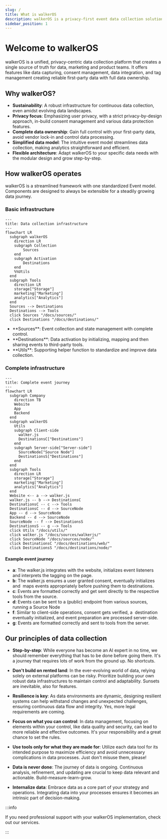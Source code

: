 ```yaml
---
slug: /
title: What is walkerOS
description: walkerOS is a privacy-first event data collection solution
sidebar_position: 1
---
```



# Welcome to walkerOS

walkerOS is a unified, privacy-centric data collection platform that creates a
single source of truth for data, marketing and product teams. It offers features
like&nbsp;<Link to="/docs/sources/overview">data
capturing</Link>,&nbsp;<Link to="/docs/consent_management/overview">consent
management</Link>,&nbsp;<Link to="/docs/destinations/overview">data
integration</Link>, and&nbsp;<Link to="/docs/destinations/event_mapping">tag
management</Link> creating reliable first-party data with full data ownership.

## Why walkerOS?

- **Sustainability**: A robust infrastructure for continuous data collection,
  even amidst evolving data landscapes.
- **Privacy focus**: Emphasizing user privacy, with a strict privacy-by-design
  approach, in-build&nbsp;<Link to="/docs/consent_management/overview">consent
  management</Link> and various data protection features.
- **Complete data ownership**: Gain full control with your first-party data,
  avoid vendor lock-in and control data processing.
- **Simplified data model**: The intuitive event model streamlines data
  collection, making analytics straightforward and efficient.
- **Flexible architecture**: Adapt walkerOS to your specific data needs with the
  modular design and grow step-by-step.

## How walkerOS operates

walkerOS is a streamlined framework with one
standardized&nbsp;<Link to="/docs/walkeros/event-model">Event model</Link>.
Components are designed to always be extensible for a steadily growing data
journey.

### Basic infrastructure

```mermaid
---
title: Data collection infrastructure
---
flowchart LR
  subgraph walkerOS
    direction LR
    subgraph Collection
        Sources
    end
    subgraph Activation
        Destinations
    end
    %%Utils
  end
  subgraph Tools
    direction LR
    storage["Storage"]
    marketing["Marketing"]
    analytics["Analytics"]
  end
  Sources --> Destinations
  Destinations --> Tools
  click Sources "/docs/sources/"
  click Destinations "/docs/destinations/"
```

- <Link to="sources">**Sources**</Link>: Event collection and state management
  with complete control.
- <Link to="destinations">**Destinations**</Link>: Data activation by
  initializing,&nbsp;<Link to="/docs/destinations/event_mapping">mapping</Link> and
  then sharing events to third-party tools.
- <Link to="utils">**Utils**</Link>: Supporting helper function to standardize
  and improve data collection.

### Complete infrastructure

```mermaid
---
title: Complete event journey
---
flowchart LR
  subgraph Company
    direction TB
    Website
    App
    Backend
  end
  subgraph walkerOS
    Utils
    subgraph Client-side
      walker.js
      DestinationsC["Destinations"]
    end
    subgraph Server-side["Server-side"]
      SourceNode["Source Node"]
      DestinationsS["Destinations"]
    end
  end
  subgraph Tools
    direction LR
    storage["Storage"]
    marketing["Marketing"]
    analytics["Analytics"]
  end
  Website <-- a --> walker.js
  walker.js -- b --> DestinationsC
  DestinationsC -- c --> Tools
  DestinationsC -- d --> SourceNode
  App -- d --> SourceNode
  Backend -- d --> SourceNode
  SourceNode -- f --> DestinationsS
  DestinationsS -- g --> Tools
  click Utils "/docs/utils/"
  click walker.js "/docs/sources/walkerjs/"
  click SourceNode "/docs/sources/node/"
  click DestinationsC "/docs/destinations/web/"
  click DestinationsS "/docs/destinations/node/"
```

#### Example event journey

- **a**: The&nbsp;<Link to="/docs/sources/walkerjs/">walker.js</Link> integrates
  with the
  website,&nbsp;<Link to="/docs/sources/walkerjs/commands#initialization">initializes</Link>
  event listeners and interprets
  the&nbsp;<Link to="/docs/sources/walkerjs/tagging">tagging</Link> on the page.
- **b**: The&nbsp;<Link to="/docs/sources/walkerjs/">walker.js</Link> ensures a
  user&nbsp;<Link to="/docs/sources/walkerjs/commands#consent-management">granted
  consent</Link>,
  eventually&nbsp;<Link to="/docs/destinations/#init">initializes</Link> and
  &nbsp;<Link to="/docs/destinations/mapping">maps</Link>
  events&nbsp;<Link to="/docs/destinations/#configuration">appropriately</Link>
  before&nbsp;<Link to="/docs/destinations/#push">pushing</Link> them
  to&nbsp;<Link to="/docs/destinations/web/">destinations</Link>.
- **c**: Events
  are&nbsp;<Link to="/docs/destinations/web/#create-your-own">formatted
  correctly</Link> and get sent directly to the respective tools from the
  source.
- **d**: Events can be sent to a (public) endpoint from various sources, running
  a&nbsp;<Link to="/docs/sources/node/">Source Node</Link>
- **f**: Similar to client-side operations, consent gets verified, a
  &nbsp;<Link to="/docs/destinations/node/">destination</Link>
  eventually&nbsp;<Link to="/docs/destinations/node/#init">initialized</Link>,
  and
  event&nbsp;<Link to="/docs/destinations/node/#custom-configuration">preparation</Link>
  are processed server-side.
- **g**: Events are formatted correctly and sent to tools from the server.

## Our principles of data collection

- **Step-by-step**: While everyone has become an AI expert in no time, we should
  remember everything that has to be done before going there. It's a journey
  that requires lots of work from the ground up. No shortcuts.
- **Don't build on rented land**: In the ever-evolving world of data, relying
  solely on external platforms can be risky. Prioritize building your own robust
  data infrastructures to maintain control and adaptability. Sunsets are
  inevitable, also for features.
- **Resilience is key**: As data environments are dynamic, designing resilient
  systems can help withstand changes and unexpected challenges, ensuring
  continuous data flow and integrity. Yes, more legal requirements are coming.
- **Focus on what you can control**: In data management, focusing on elements
  within your control, like data quality and security, can lead to more reliable
  and effective outcomes. It's your responsibility and a great chance to set the
  rules.
- **Use tools only for what they are made for**: Utilize each data tool for its
  intended purpose to maximize efficiency and avoid unnecessary complications in
  data processes. Just don't misuse them, please!

- **Data is never done**: The journey of data is ongoing. Continuous analysis,
  refinement, and updating are crucial to keep data relevant and actionable.
  Build-measure-learn-grow.

- **Internalize data**: Embrace data as a core part of your strategy and
  operations. Integrating data into your processes ensures it becomes an
  intrinsic part of decision-making.

:::info

If you need professional support with your walkerOS implementation, check out
our&nbsp;<Link to="/services">services</Link>.

:::
